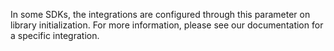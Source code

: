 <ConfigKey name="integrations">

In some SDKs, the integrations are configured through this parameter on library initialization. For more information, please see our documentation for a specific integration.

</ConfigKey>
